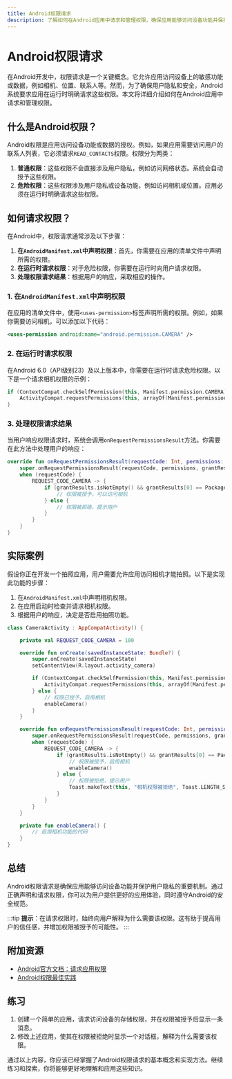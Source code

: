 ```yaml
---
title: Android权限请求
description: 了解如何在Android应用中请求和管理权限，确保应用能够访问设备功能并保护用户隐私。
---
```


# Android权限请求

在Android开发中，权限请求是一个关键概念。它允许应用访问设备上的敏感功能或数据，例如相机、位置、联系人等。然而，为了确保用户隐私和安全，Android系统要求应用在运行时明确请求这些权限。本文将详细介绍如何在Android应用中请求和管理权限。

## 什么是Android权限？

Android权限是应用访问设备功能或数据的授权。例如，如果应用需要访问用户的联系人列表，它必须请求`READ_CONTACTS`权限。权限分为两类：

1. **普通权限**：这些权限不会直接涉及用户隐私，例如访问网络状态。系统会自动授予这些权限。
2. **危险权限**：这些权限涉及用户隐私或设备功能，例如访问相机或位置。应用必须在运行时明确请求这些权限。

## 如何请求权限？

在Android中，权限请求通常涉及以下步骤：

1. **在`AndroidManifest.xml`中声明权限**：首先，你需要在应用的清单文件中声明所需的权限。
2. **在运行时请求权限**：对于危险权限，你需要在运行时向用户请求权限。
3. **处理权限请求结果**：根据用户的响应，采取相应的操作。

### 1. 在`AndroidManifest.xml`中声明权限

在应用的清单文件中，使用`<uses-permission>`标签声明所需的权限。例如，如果你需要访问相机，可以添加以下代码：

```xml
<uses-permission android:name="android.permission.CAMERA" />
```

### 2. 在运行时请求权限

在Android 6.0（API级别23）及以上版本中，你需要在运行时请求危险权限。以下是一个请求相机权限的示例：

```kotlin
if (ContextCompat.checkSelfPermission(this, Manifest.permission.CAMERA) != PackageManager.PERMISSION_GRANTED) {
    ActivityCompat.requestPermissions(this, arrayOf(Manifest.permission.CAMERA), REQUEST_CODE_CAMERA)
}
```

### 3. 处理权限请求结果

当用户响应权限请求时，系统会调用`onRequestPermissionsResult`方法。你需要在此方法中处理用户的响应：

```kotlin
override fun onRequestPermissionsResult(requestCode: Int, permissions: Array<String>, grantResults: IntArray) {
    super.onRequestPermissionsResult(requestCode, permissions, grantResults)
    when (requestCode) {
        REQUEST_CODE_CAMERA -> {
            if (grantResults.isNotEmpty() && grantResults[0] == PackageManager.PERMISSION_GRANTED) {
                // 权限被授予，可以访问相机
            } else {
                // 权限被拒绝，提示用户
            }
        }
    }
}
```

## 实际案例

假设你正在开发一个拍照应用，用户需要允许应用访问相机才能拍照。以下是实现此功能的步骤：

1. 在`AndroidManifest.xml`中声明相机权限。
2. 在应用启动时检查并请求相机权限。
3. 根据用户的响应，决定是否启用拍照功能。

```kotlin
class CameraActivity : AppCompatActivity() {

    private val REQUEST_CODE_CAMERA = 100

    override fun onCreate(savedInstanceState: Bundle?) {
        super.onCreate(savedInstanceState)
        setContentView(R.layout.activity_camera)

        if (ContextCompat.checkSelfPermission(this, Manifest.permission.CAMERA) != PackageManager.PERMISSION_GRANTED) {
            ActivityCompat.requestPermissions(this, arrayOf(Manifest.permission.CAMERA), REQUEST_CODE_CAMERA)
        } else {
            // 权限已授予，启用相机
            enableCamera()
        }
    }

    override fun onRequestPermissionsResult(requestCode: Int, permissions: Array<String>, grantResults: IntArray) {
        super.onRequestPermissionsResult(requestCode, permissions, grantResults)
        when (requestCode) {
            REQUEST_CODE_CAMERA -> {
                if (grantResults.isNotEmpty() && grantResults[0] == PackageManager.PERMISSION_GRANTED) {
                    // 权限被授予，启用相机
                    enableCamera()
                } else {
                    // 权限被拒绝，提示用户
                    Toast.makeText(this, "相机权限被拒绝", Toast.LENGTH_SHORT).show()
                }
            }
        }
    }

    private fun enableCamera() {
        // 启用相机功能的代码
    }
}
```

## 总结

Android权限请求是确保应用能够访问设备功能并保护用户隐私的重要机制。通过正确声明和请求权限，你可以为用户提供更好的应用体验，同时遵守Android的安全规范。

:::tip
**提示**：在请求权限时，始终向用户解释为什么需要该权限。这有助于提高用户的信任感，并增加权限被授予的可能性。
:::

## 附加资源

- [Android官方文档：请求应用权限](https://developer.android.com/training/permissions/requesting)
- [Android权限最佳实践](https://developer.android.com/guide/topics/permissions/overview)

## 练习

1. 创建一个简单的应用，请求访问设备的存储权限，并在权限被授予后显示一条消息。
2. 修改上述应用，使其在权限被拒绝时显示一个对话框，解释为什么需要该权限。

通过以上内容，你应该已经掌握了Android权限请求的基本概念和实现方法。继续练习和探索，你将能够更好地理解和应用这些知识。